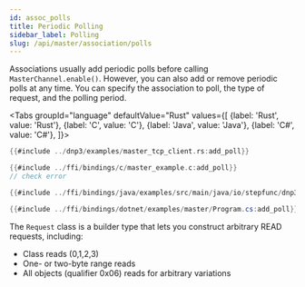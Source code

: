 ```yaml
---
id: assoc_polls
title: Periodic Polling
sidebar_label: Polling
slug: /api/master/association/polls
---
```



Associations usually add periodic polls before calling `MasterChannel.enable()`. However, you can also add or remove periodic polls at any time. You can specify the
association to poll, the type of request, and the polling period.

<Tabs
groupId="language"
defaultValue="Rust"
values={[
{label: 'Rust', value: 'Rust'},
{label: 'C', value: 'C'},
{label: 'Java', value: 'Java'},
{label: 'C#', value: 'C#'},
]}>
<TabItem value="Rust">

```rust
{{#include ../dnp3/examples/master_tcp_client.rs:add_poll}}
```

</TabItem>
<TabItem value="C">

```c
{{#include ../ffi/bindings/c/master_example.c:add_poll}}
// check error
```

</TabItem>
<TabItem value="Java">

```java
{{#include ../ffi/bindings/java/examples/src/main/java/io/stepfunc/dnp3/examples/MasterExample.java:add_poll}}
```

</TabItem>
<TabItem value="C#">

```csharp
{{#include ../ffi/bindings/dotnet/examples/master/Program.cs:add_poll}}
```

</TabItem>
</Tabs>

The `Request` class is a builder type that lets you construct arbitrary READ requests, including:

* Class reads (0,1,2,3)
* One- or two-byte range reads
* All objects (qualifier 0x06) reads for arbitrary variations

